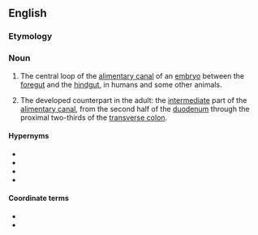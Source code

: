 ==English==

===Etymology===
{{prefix|en|mid|gut}}

===Noun===
{{wikipedia}}
{{en-noun}}

# {{lb|en|biology|anatomy|embryology}} The central loop of the [[alimentary canal]] of an [[embryo]] between the [[foregut]] and the [[hindgut]], in humans and some other animals.
# {{lb|en|biology|anatomy|medicine}} The developed counterpart in the adult: the [[intermediate]] part of the [[alimentary canal]], from the second half of the [[duodenum]] through the proximal two-thirds of the [[transverse colon]].

====Hypernyms====
* {{l|en|alimentary canal}}
* {{l|en|digestive tract}}
* {{l|en|gut}}
* {{l|en|gastrointestinal tract}}

====Coordinate terms====
* {{l|en|foregut}}
* {{l|en|hindgut}}